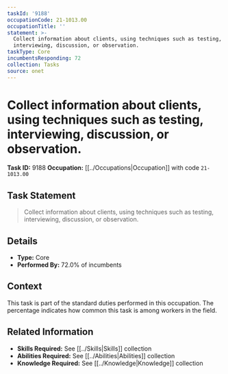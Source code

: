 ```yaml
---
taskId: '9188'
occupationCode: 21-1013.00
occupationTitle: ''
statement: >-
  Collect information about clients, using techniques such as testing,
  interviewing, discussion, or observation.
taskType: Core
incumbentsResponding: 72
collection: Tasks
source: onet
---
```

# Collect information about clients, using techniques such as testing, interviewing, discussion, or observation.

**Task ID:** 9188
**Occupation:** [[../Occupations|Occupation]] with code `21-1013.00`

## Task Statement

> Collect information about clients, using techniques such as testing, interviewing, discussion, or observation.

## Details

- **Type:** Core
- **Performed By:** 72.0% of incumbents

## Context

This task is part of the standard duties performed in this occupation. The percentage indicates how common this task is among workers in the field.

## Related Information

- **Skills Required:** See [[../Skills|Skills]] collection
- **Abilities Required:** See [[../Abilities|Abilities]] collection
- **Knowledge Required:** See [[../Knowledge|Knowledge]] collection
